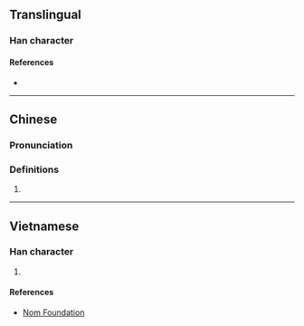 {{character info}}
==Translingual==

===Han character===
{{Han char|rn=64|rad=手|as=10|sn=13|four=53061|canj=QJQR|ids=⿰扌害}}

====References====
* {{Han ref|kx=0448.130|dkj=12517|dj=0799.060|hdz=31937.010|uh=6433|ud=25651|bh=DDA1|bd=56737}}

----

==Chinese==
{{zh-forms}}

===Pronunciation===
{{zh-pron
|m=huá
|c=hat6
|cat=
}}

===Definitions===
{{zh-hanzi}}

# {{rfdef|zh}}

----

==Vietnamese==

===Han character===
{{vi-hantu|rs=手10|hớt}}

# {{rfdef|vi|sort=手10}}

====References====
* [http://nomfoundation.org/common/nom_details.php?codepoint=6433 Nom Foundation]